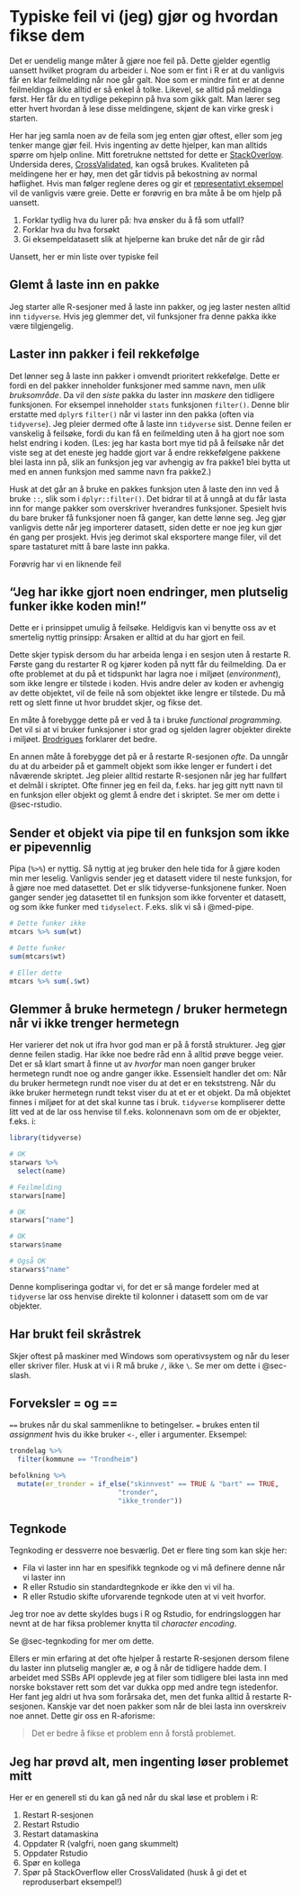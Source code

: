 # Typiske feil vi (jeg) gjør og hvordan fikse dem {#sec-feil}

Det er uendelig mange måter å gjøre noe feil på. Dette gjelder egentlig uansett hvilket program du arbeider i. Noe som er fint i R er at du vanligvis får en klar feilmelding når noe går galt. Noe som er mindre fint er at denne feilmeldinga ikke alltid er så enkel å tolke. Likevel, se alltid på meldinga først. Her får du en tydlige pekepinn på hva som gikk galt. Man lærer seg etter hvert hvordan å lese disse meldingene, skjønt de kan virke gresk i starten. 

Her har jeg samla noen av de feila som jeg enten gjør oftest, eller som jeg tenker mange gjør feil. Hvis ingenting av dette hjelper, kan man alltids spørre om hjelp online. Mitt foretrukne nettsted for dette er [StackOverlow](https://stackoverflow.com/). Undersida deres, [CrossValidated](https://stats.stackexchange.com/), kan også brukes. Kvaliteten på meldingene her er høy, men det går tidvis på bekostning av normal høflighet. Hvis man følger reglene deres og gir et [representativt eksempel](https://reprex.tidyverse.org/) vil de vanligvis være greie. Dette er forøvrig en bra måte å be om hjelp på uansett.

1. Forklar tydlig hva du lurer på: hva ønsker du å få som utfall?
2. Forklar hva du hva forsøkt
3. Gi eksempeldatasett slik at hjelperne kan bruke det når de gir råd

Uansett, her er min liste over typiske feil

## Glemt å laste inn en pakke

Jeg starter alle R-sesjoner med å laste inn pakker, og jeg laster nesten alltid inn `tidyverse`. Hvis jeg glemmer det, vil funksjoner fra denne pakka ikke være tilgjengelig.

## Laster inn pakker i feil rekkefølge

Det lønner seg å laste inn pakker i omvendt prioritert rekkefølge. Dette er fordi en del pakker inneholder funksjoner med samme navn, men *ulik bruksområde*. Da vil den *siste* pakka du laster inn *maskere* den tidligere funksjonen. For eksempel inneholder `stats` funksjonen `filter()`. Denne blir erstatte med `dplyr`s `filter()` når vi laster inn den pakka (often via `tidyverse`). Jeg pleier dermed ofte å laste inn `tidyverse` sist. Denne feilen er vanskelig å feilsøke, fordi du kan få en feilmelding uten å ha gjort noe som helst endring i koden. (Les: jeg har kasta bort mye tid på å feilsøke når det viste seg at det eneste jeg hadde gjort var å endre rekkefølgene pakkene blei lasta inn på, slik an funksjon jeg var avhengig av fra pakke1 blei bytta ut med en annen funksjon med samme navn fra pakke2.)

Husk at det går an å bruke en pakkes funksjon uten å laste den inn ved å bruke `::`, slik som i `dplyr::filter()`. Det bidrar til at å unngå at du får lasta inn for mange pakker som overskriver hverandres funksjoner. Spesielt hvis du bare bruker få funksjoner noen få ganger, kan dette lønne seg. Jeg gjør vanligvis dette når jeg importerer datasett, siden dette er noe jeg kun gjør én gang per prosjekt. Hvis jeg derimot skal eksportere mange filer, vil det spare tastaturet mitt å bare laste inn pakka.

Forøvrig har vi en liknende feil

## "Jeg har ikke gjort noen endringer, men plutselig funker ikke koden min!"

Dette er i prinsippet umulig å feilsøke. Heldigvis kan vi benytte oss av et smertelig nyttig prinsipp: Årsaken er alltid at du har gjort en feil.

Dette skjer typisk dersom du har arbeida lenga i en sesjon uten å restarte R. Første gang du restarter R og kjører koden på nytt får du feilmelding. Da er ofte problemet at du på et tidspunkt har lagra noe i miljøet (*environment*), som ikke lengre er tilstede i koden. Hvis andre deler av koden er avhengig av dette objektet, vil de feile nå som objektet ikke lengre er tilstede. Du må rett og slett finne ut hvor bruddet skjer, og fikse det.

En måte å forebygge dette på er ved å ta i bruke *functional programming*. Det vil si at vi bruker funksjoner i stor grad og sjelden lagrer objekter direkte i miljøet. [Brodrigues](https://www.brodrigues.co/blog/2022-05-26-safer_programs/) forklarer det bedre.

En annen måte å forebygge det på er å restarte R-sesjonen *ofte*. Da unngår du at du arbeider på et gammelt objekt som ikke lenger er fundert i det nåværende skriptet. Jeg pleier alltid restarte R-sesjonen når jeg har fullført et delmål i skriptet. Ofte finner jeg en feil da, f.eks. har jeg gitt nytt navn til en funksjon eller objekt og glemt å endre det i skriptet. Se mer om dette i @sec-rstudio.

## Sender et objekt via pipe til en funksjon som ikke er pipevennlig

Pipa (`%>%`) er nyttig. Så nyttig at jeg bruker den hele tida for å gjøre koden min mer leselig. Vanligvis sender jeg et datasett videre til neste funksjon, for å gjøre noe med datasettet. Det er slik tidyverse-funksjonene funker. Noen ganger sender jeg datasettet til en funksjon som ikke forventer et datasett, og som ikke funker med `tidyselect`. F.eks. slik vi så i @med-pipe. 

```r
# Dette funker ikke
mtcars %>% sum(wt)

# Dette funker
sum(mtcars$wt)

# Eller dette
mtcars %>% sum(.$wt)
```


## Glemmer å bruke hermetegn / bruker hermetegn når vi ikke trenger hermetegn

Her varierer det nok ut ifra hvor god man er på å forstå strukturer. Jeg gjør denne feilen stadig. Har ikke noe bedre råd enn å alltid prøve begge veier. Det er så klart smart å finne ut av *hvorfor* man noen ganger bruker hermetegn rundt noe og andre ganger ikke. Essensielt handler det om: Når du bruker hermetegn rundt noe viser du at det er en tekststreng. Når du ikke bruker hermetegn rundt tekst viser du at et er et objekt. Da må objektet finnes i miljøet for at det skal kunne tas i bruk. `tidyverse` kompliserer dette litt ved at de lar oss henvise til f.eks. kolonnenavn som om de er objekter, f.eks. i:

```r
library(tidyverse)

# OK
starwars %>% 
  select(name)

# Feilmelding
starwars[name]

# OK
starwars["name"]

# OK
starwars$name

# Også OK
starwars$"name"
```
Denne kompliseringa godtar vi, for det er så mange fordeler med at `tidyverse` lar oss henvise direkte til kolonner i datasett som om de var objekter.

## Har brukt feil skråstrek

Skjer oftest på maskiner med Windows som operativsystem og når du leser eller skriver filer. Husk at vi i R må bruke `/`, ikke `\`. Se mer om dette i @sec-slash.

## Forveksler = og ==

`==` brukes når du skal sammenlikne to betingelser. `=` brukes enten til *assignment* hvis du ikke bruker `<-`, eller i argumenter. Eksempel:

```r
trondelag %>% 
  filter(kommune == "Trondheim")

befolkning %>% 
  mutate(er_tronder = if_else("skinnvest" == TRUE & "bart" == TRUE, 
                           "tronder", 
                           "ikke_tronder"))
```


## Tegnkode

Tegnkoding er dessverre noe besværlig. Det er flere ting som kan skje her:

- Fila vi laster inn har en spesifikk tegnkode og vi må definere denne når vi laster inn
- R eller Rstudio sin standardtegnkode er ikke den vi vil ha.
- R eller Rstudio skifte uforvarende tegnkode uten at vi veit hvorfor.

Jeg tror noe av dette skyldes bugs i R og Rstudio, for endringsloggen har nevnt at de har fiksa problemer knytta til *character encoding*. 

Se @sec-tegnkoding for mer om dette.

Ellers er min erfaring at det ofte hjelper å restarte R-sesjonen dersom filene du laster inn plutselig mangler æ, ø og å når de tidligere hadde dem. I arbeidet med SSBs API opplevde jeg at filer som tidligere blei lasta inn med norske bokstaver rett som det var dukka opp med andre tegn istedenfor. Her fant jeg aldri ut hva som forårsaka det, men det funka alltid å restarte R-sesjonen. Kanskje var det noen pakker som når de blei lasta inn overskreiv noe annet. Dette gir oss en R-aforisme:

> Det er bedre å fikse et problem enn å forstå problemet.

## Jeg har prøvd alt, men ingenting løser problemet mitt

Her er en generell sti du kan gå ned når du skal løse et problem i R:

1. Restart R-sesjonen
2. Restart Rstudio
3. Restart datamaskina
4. Oppdater R (valgfri, noen gang skummelt)
5. Oppdater Rstudio
6. Spør en kollega
7. Spør på StackOverflow eller CrossValidated (husk å gi det et reproduserbart eksempel!)
